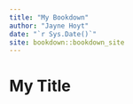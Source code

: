 ```yaml
--- 
title: "My Bookdown"
author: "Jayne Hoyt"
date: "`r Sys.Date()`"
site: bookdown::bookdown_site
---
```


# My Title

